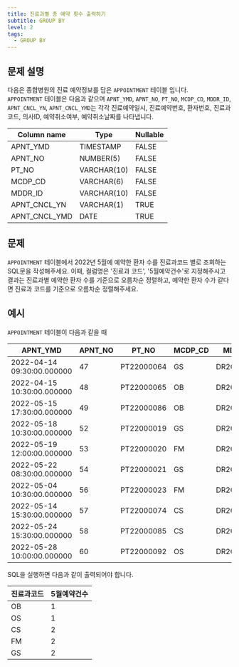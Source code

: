 ```yaml
---
title: 진료과별 총 예약 횟수 출력하기
subtitle: GROUP BY
level: 2
tags:
  - GROUP BY
---
```


## 문제 설명

다음은 종합병원의 진료 예약정보를 담은 `APPOINTMENT` 테이블 입니다.\
`APPOINTMENT` 테이블은 다음과 같으며 `APNT_YMD`, `APNT_NO`, `PT_NO`, `MCDP_CD`, `MDDR_ID`, `APNT_CNCL_YN`, `APNT_CNCL_YMD`는 각각 진료예약일시, 진료예약번호, 환자번호, 진료과코드, 의사ID, 예약취소여부, 예약취소날짜를 나타냅니다.

| Column name   | Type        | Nullable |
| ------------- | ----------- | -------- |
| APNT_YMD      | TIMESTAMP   | FALSE    |
| APNT_NO       | NUMBER(5)   | FALSE    |
| PT_NO         | VARCHAR(10) | FALSE    |
| MCDP_CD       | VARCHAR(6)  | FALSE    |
| MDDR_ID       | VARCHAR(10) | FALSE    |
| APNT_CNCL_YN  | VARCHAR(1)  | TRUE     |
| APNT_CNCL_YMD | DATE        | TRUE     |

## 문제

`APPOINTMENT` 테이블에서 2022년 5월에 예약한 환자 수를 진료과코드 별로 조회하는 SQL문을 작성해주세요. 이때, 컬럼명은 '진료과 코드', '5월예약건수'로 지정해주시고 결과는 진료과별 예약한 환자 수를 기준으로 오름차순 정렬하고, 예약한 환자 수가 같다면 진료과 코드를 기준으로 오름차순 정렬해주세요.

## 예시

`APPOINTMENT` 테이블이 다음과 같을 때

| APNT_YMD                   | APNT_NO | PT_NO      | MCDP_CD | MDDR_ID    | APNT_CNCL_YN | APNT_CNCL_YMD |
| -------------------------- | ------- | ---------- | ------- | ---------- | ------------ | ------------- |
| 2022-04-14 09:30:00.000000 | 47      | PT22000064 | GS      | DR20170123 | N            | NULL          |
| 2022-04-15 10:30:00.000000 | 48      | PT22000065 | OB      | DR20100231 | N            | NULL          |
| 2022-05-15 17:30:00.000000 | 49      | PT22000086 | OB      | DR20100231 | N            | NULL          |
| 2022-05-18 10:30:00.000000 | 52      | PT22000019 | GS      | DR20100039 | N            | NULL          |
| 2022-05-19 12:00:00.000000 | 53      | PT22000020 | FM      | DR20010112 | N            | NULL          |
| 2022-05-22 08:30:00.000000 | 54      | PT22000021 | GS      | DR20100039 | N            | NULL          |
| 2022-05-04 10:30:00.000000 | 56      | PT22000023 | FM      | DR20090112 | N            | NULL          |
| 2022-05-14 15:30:00.000000 | 57      | PT22000074 | CS      | DR20200012 | N            | NULL          |
| 2022-05-24 15:30:00.000000 | 58      | PT22000085 | CS      | DR20200012 | N            | NULL          |
| 2022-05-28 10:00:00.000000 | 60      | PT22000092 | OS      | DR20100031 | N            | NULL          |

SQL을 실행하면 다음과 같이 출력되어야 합니다.

| 진료과코드 | 5월예약건수 |
| ---------- | ----------- |
| OB         | 1           |
| OS         | 1           |
| CS         | 2           |
| FM         | 2           |
| GS         | 2           |
